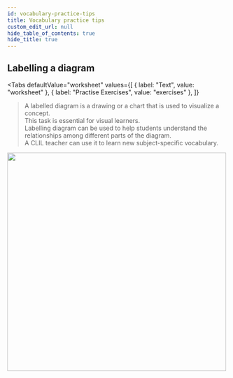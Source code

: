 ```yaml
---
id: vocabulary-practice-tips
title: Vocabulary practice tips
custom_edit_url: null
hide_table_of_contents: true
hide_title: true
---
```



## Labelling a diagram

<Tabs
  defaultValue="worksheet"
  values={[
    { label: "Text", value: "worksheet" },
    { label: "Practise Exercises", value: "exercises" },
  ]}
>

<TabItem value="worksheet">

> A labelled diagram is a drawing or a chart that is used to visualize a concept.  
> This task is essential for visual learners.  
> Labelling diagram can be used to help students understand the relationships among different parts of the diagram.  
> A CLIL teacher can use it to learn new subject-specific vocabulary.

<img src={conceptmap} width="500" />

</TabItem>

<TabItem value="exercises">
  <Frame src="https://learningapps.org/watch?v=pd0xjrwuj21" height="480px" />
</TabItem>

</Tabs>
